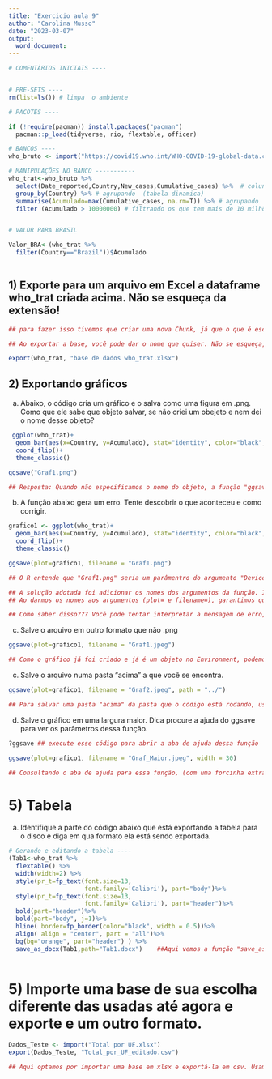 ---
title: "Exercicio aula 9"
author: "Carolina Musso"
date: "2023-03-07"
output:
  word_document:
---

```{r sets, echo=F, warning=FALSE, include=F}
# COMENTÁRIOS INICIAIS ----


# PRE-SETS ----
rm(list=ls()) # limpa  o ambiente

# PACOTES ----

if (!require(pacman)) install.packages("pacman")
  pacman::p_load(tidyverse, rio, flextable, officer)

# BANCOS ----
who_bruto <- import("https://covid19.who.int/WHO-COVID-19-global-data.csv", na.strings = "")

# MANIPULAÇÕES NO BANCO -----------
who_trat<-who_bruto %>% 
  select(Date_reported,Country,New_cases,Cumulative_cases) %>%  # colunas q quero
  group_by(Country) %>% # agrupando  (tabela dinamica)
  summarise(Acumulado=max(Cumulative_cases, na.rm=T)) %>% # agrupando  (tabela dinamica)
  filter (Acumulado > 10000000) # filtrando os que tem mais de 10 milhões


# VALOR PARA BRASIL

Valor_BRA<-(who_trat %>% 
  filter(Country=="Brazil"))$Acumulado
  
```

## 1) Exporte para um arquivo em Excel a dataframe who_trat criada acima. Não se esqueça da extensão!
```{r}
## para fazer isso tivemos que criar uma nova Chunk, já que o que é escrito fora da chunk será interpretado como texto e não como código.Isso pode ser feito copiando Chunks já criadas ou usando o botão verde "C" proximo ao botão "Run".

## Ao exportar a base, você pode dar o nome que quiser. Não se esqueça, porém, de especificar o formato do arquivo.

export(who_trat, "base de dados who_trat.xlsx")
```


## 2) Exportando gráficos

a) Abaixo, o código cria um gráfico e o salva como uma figura em .png. Como que ele sabe  que objeto salvar, se não criei um obejeto e nem dei o nome desse objeto?

```{r figura1,  include=F}
 ggplot(who_trat)+
  geom_bar(aes(x=Country, y=Acumulado), stat="identity", color="black", fill="orange")+
  coord_flip()+
  theme_classic()

ggsave("Graf1.png")

## Resposta: Quando não especificamos o nome do objeto, a função "ggsave" irá salvar o último gráfico gerado. Aqui nós conseguimos o resultado esperado, contudo, é sempre bom atribuir objetos aos elementos criados.

```


b) A função abaixo gera um erro. Tente descobrir o que aconteceu e como corrigir. 

```{r figura1,  include=F}
grafico1 <- ggplot(who_trat)+
  geom_bar(aes(x=Country, y=Acumulado), stat="identity", color="black", fill="orange")+
  coord_flip()+
  theme_classic()

ggsave(plot=grafico1, filename = "Graf1.png")

## O R entende que "Graf1.png" seria um parâmentro do argumento "Device" da função ggsave. Não é o caso... Essa confusão se deu pela ordem como escrevemos os argumentos.

## A solução adotada foi adicionar os nomes dos argumentos da função. Isso não é sempre necessário, especialmente quando usamos os argumentos na ordem original da função. Nesse caso específico, a ordem não está como de costume (seria "filename" depois "plot"), portanto, o R acabou considerando "Graf1.png" como pertencente ao argumento "device", gerando o erro.
## Ao darmos os nomes aos argumentos (plot= e filename=), garantimos que o R está lendo as informações corretamente, independente da ordem que aparecem.

## Como saber disso??? Você pode tentar interpretar a mensagem de erro, copiar o erro e colar no google ou ler a documentação do pacote/função que está usando. Para esta última alternativa, basta pesquisar "ggsave" na aba Help.

```

c) Salve o arquivo em outro formato que não .png

```{r}
ggsave(plot=grafico1, filename = "Graf1.jpeg")

## Como o gráfico já foi criado e já é um objeto no Environment, podemos simplesmente repetir a função de salvar (ggsave) com a alteração do formato desejado.

```

c) Salve o arquivo numa pasta "acima" a que você se encontra. 

```{r}
ggsave(plot=grafico1, filename = "Graf2.jpeg", path = "../")

## Para salvar uma pasta "acima" da pasta que o código está rodando, usamos o argumento "path", responsável por definir o local onde a imagem será salva. Como parâmetro desse argumento, usamos "../", como visto na Aula 7.

```

d) Salve o gráfico em uma largura maior. Dica procure a ajuda do ggsave para ver os parâmetros dessa função.

```{r}
?ggsave ## execute esse código para abrir a aba de ajuda dessa função

ggsave(plot=grafico1, filename = "Graf_Maior.jpeg", width = 30)

## Consultando o aba de ajuda para essa função, (com uma forcinha extra do Google Tradutor) podemos ver que o argumento "width" é responsável por ajustar a largura do gráfico. Adicionamos esse argumento com o parâmetro "30", deixando o gráfico bem mais largo. Você pode ajustar essa largura como achar mais adequado. 

```

# 5) Tabela

a) Identifique a parte do código abaixo que está exportando a tabela para o disco e diga em qua formato ela está sendo exportada.

```{r tabela1, echo=F, include=F}

# Gerando e editando a tabela ----
(Tab1<-who_trat %>% 
  flextable() %>% 
  width(width=2) %>% 
  style(pr_t=fp_text(font.size=13,
                     font.family='Calibri'), part="body")%>%
  style(pr_t=fp_text(font.size=13,
                     font.family='Calibri'), part="header")%>%
  bold(part="header")%>%
  bold(part="body", j=1)%>%
  hline( border=fp_border(color="black", width = 0.5))%>%
  align( align = "center", part = "all")%>%
  bg(bg="orange", part="header") ) %>% 
  save_as_docx(Tab1,path="Tab1.docx")    ##Aqui vemos a função "save_as_docx" salvando a tabela. O formato pode ser observado entre parenteses ".docx".
 
```


# 5) Importe uma base de sua escolha diferente das usadas até agora e exporte e um outro formato.

```{r}
Dados_Teste <- import("Total por UF.xlsx")
export(Dados_Teste, "Total_por_UF_editado.csv")

## Aqui optamos por importar uma base em xlsx e exportá-la em csv. Usamos as funções Import e Export do pacote Rio.

```


